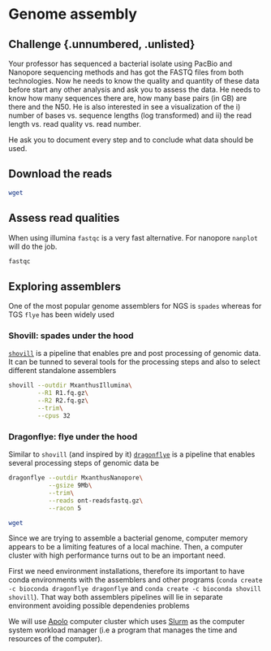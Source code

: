 # Genome assembly

## Challenge {.unnumbered, .unlisted}
Your professor has sequenced a bacterial isolate using PacBio and Nanopore sequencing methods and has got the FASTQ files from both technologies. Now he needs to know the quality and quantity of these data before start any other analysis and ask you to assess the data. He needs to know how many sequences there are, how many base pairs (in GB) are there and the N50. He is also interested in see a visualization of the i) number of bases vs. sequence lengths (log transformed) and ii) the read length vs. read quality vs. read number.

He ask you to document every step and to conclude what data should be used.


## Download the reads {.unnumbered}

``` {#downloading-seqs .zsh .important}
wget
```

## Assess read qualities {.unnumbered}

When using illumina `fastqc` is a very fast alternative. For nanopore `nanplot` will do the job.

``` zsh
fastqc
```

## Exploring assemblers {.unnumbered}

One of the most popular genome assemblers for NGS is `spades` whereas for TGS `flye` has been widely used

### Shovill: spades under the hood {.unnumbered}

[`shovill`](https://github.com/tseemann/shovill) is a pipeline that enables pre and post processing of genomic data. It can be tunned to several tools for the processing steps and also to select different standalone assemblers

``` zsh
shovill --outdir MxanthusIllumina\
        --R1 R1.fq.gz\
        --R2 R2.fq.gz\
        --trim\
        --cpus 32
```

### Dragonflye: flye under the hood {.unnumbered}

Similar to `shovill` (and inspired by it) [`dragonflye`]() is a pipeline that enables several processing steps of genomic data be

``` zsh
dragonflye --outdir MxanthusNanopore\
           --gsize 9Mb\
           --trim\
           --reads ont-readsfastq.gz\
           --racon 5
```

``` zsh
wget
```

Since we are trying to assemble a bacterial genome, computer memory appears to be a limiting features of a local machine. Then, a computer cluster with high performance turns out to be an important need.

First we need environment installations, therefore its important to have conda environments with the assemblers and other programs (`conda create -c bioconda dragonflye dragonflye` and `conda create -c bioconda shovill shovill`). That way both assemblers pipelines will lie in separate environment avoiding possible dependenies problems

We will use [Apolo]() computer cluster which uses [Slurm]() as the computer system workload manager (i.e a program that manages the time and resources of the computer).